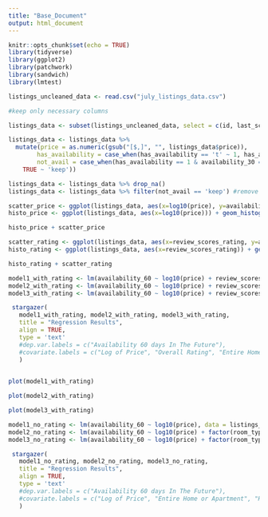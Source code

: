 ```yaml
---
title: "Base_Document"
output: html_document
---
```


```r
knitr::opts_chunk$set(echo = TRUE)
library(tidyverse)
library(ggplot2)
library(patchwork)
library(sandwich)
library(lmtest)
```

```r

listings_uncleaned_data <- read.csv("july_listings_data.csv")
```

```r
#keep only necessary columns

listings_data <- subset(listings_uncleaned_data, select = c(id,	last_scraped,	neighbourhood_group_cleansed, room_type,	price,	has_availability,	availability_60,	calendar_last_scraped, review_scores_rating, availability_30, availability_90, availability_365))		

listings_data <- listings_data %>%
  mutate(price = as.numeric(gsub("[$,]", "", listings_data$price)),
        has_availability = case_when(has_availability == 't' ~ 1, has_availability == 'f' ~ 0),
        not_avail = case_when(has_availability == 1 & availability_30 == 0 & availability_60 == 0 & availability_90 == 0 & availability_365 == 0  ~ 'remove',
    TRUE ~ 'keep'))
```

```r
listings_data <- listings_data %>% drop_na()
listings_data <- listings_data %>% filter(not_avail == 'keep') #remove listings that indicate calendar is available but no slots are available
```

```r
scatter_price <- ggplot(listings_data, aes(x=log10(price), y=availability_60)) + geom_point() + geom_smooth(se = TRUE)
histo_price <- ggplot(listings_data, aes(x=log10(price))) + geom_histogram()

histo_price + scatter_price
```

```r
scatter_rating <- ggplot(listings_data, aes(x=review_scores_rating, y=availability_60)) + geom_point() + geom_smooth(se = TRUE)
histo_rating <- ggplot(listings_data, aes(x=review_scores_rating)) + geom_histogram()

histo_rating + scatter_rating
```

```r
model1_with_rating <- lm(availability_60 ~ log10(price) + review_scores_rating, data = listings_data)
model2_with_rating <- lm(availability_60 ~ log10(price) + review_scores_rating + factor(room_type) - 1 , data = listings_data)
model3_with_rating <- lm(availability_60 ~ log10(price) + review_scores_rating + factor(room_type) - 1 + (factor(neighbourhood_group_cleansed) - 1), data = listings_data)

 stargazer(
   model1_with_rating, model2_with_rating, model3_with_rating,
   title = "Regression Results",
   align = TRUE,
   type = 'text'
   #dep.var.labels = c("Availability 60 days In The Future"),
   #covariate.labels = c("Log of Price", "Overall Rating", "Entire Home or Apartment", "Hotel Room", "Private Room", "Shared Room", "Other Cities", "Unincorporated Areas")
   )
 
```
```r
plot(model1_with_rating)
```

```r
plot(model2_with_rating)
```

```r
plot(model3_with_rating)
```


```r
model1_no_rating <- lm(availability_60 ~ log10(price), data = listings_data)
model2_no_rating <- lm(availability_60 ~ log10(price) + factor(room_type) - 1 , data = listings_data)
model3_no_rating <- lm(availability_60 ~ log10(price) + factor(room_type) - 1 + (factor(neighbourhood_group_cleansed) - 1), data = listings_data)

 stargazer(
   model1_no_rating, model2_no_rating, model3_no_rating,
   title = "Regression Results",
   align = TRUE,
   type = 'text'
   #dep.var.labels = c("Availability 60 days In The Future"),
   #covariate.labels = c("Log of Price", "Entire Home or Apartment", "Hotel Room", "Private Room", "Shared Room", "Other Cities", "Unincorporated Areas")
   )
```

